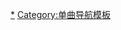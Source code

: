{{Navbox
|name = 告示牌百强单曲榜冠军单曲列表
|title = {{tsl|en|List of Billboard number-one singles|公告牌百强单曲榜冠军单曲列表|《公告牌》百强单曲榜冠军单曲列表}}
|state = {{{state|autocollapse}}}
|listclass = hlist

|group1 = 1940年–1959年
|list1 =
* {{link-en|1940年告示牌百强单曲榜冠军单曲列表|List of number-one singles of 1940 (U.S.)|1940}}
* {{link-en|1941年告示牌百强单曲榜冠军单曲列表|List of number-one singles of 1941 (U.S.)|1941}}
* {{link-en|1942年告示牌百强单曲榜冠军单曲列表|List of number-one singles of 1942 (U.S.)|1942}}
* {{link-en|1943年告示牌百强单曲榜冠军单曲列表|List of number-one singles of 1943 (U.S.)|1943}}
* {{link-en|1944年告示牌百强单曲榜冠军单曲列表|List of number-one singles of 1944 (U.S.)|1944}}
* {{link-en|1945年告示牌百强单曲榜冠军单曲列表|List of number-one singles of 1945 (U.S.)|1945}}
* {{link-en|1946年告示牌百强单曲榜冠军单曲列表|List of number-one singles of 1946 (U.S.)|1946}}
* {{link-en|1947年告示牌百强单曲榜冠军单曲列表|List of number-one singles of 1947 (U.S.)|1947}}
* {{link-en|1948年告示牌百强单曲榜冠军单曲列表|List of number-one singles of 1948 (U.S.)|1948}}
* {{link-en|1949年告示牌百强单曲榜冠军单曲列表|List of number-one singles of 1949 (U.S.)|1949}}
* {{link-en|1950年告示牌百强单曲榜冠军单曲列表|List of number-one singles of 1950 (U.S.)|1950}}
* {{link-en|1951年告示牌百强单曲榜冠军单曲列表|List of number-one singles of 1951 (U.S.)|1951}}
* {{link-en|1952年告示牌百强单曲榜冠军单曲列表|List of number-one singles of 1952 (U.S.)|1952}}
* {{link-en|1953年告示牌百强单曲榜冠军单曲列表|List of number-one singles of 1953 (U.S.)|1953}}
* {{link-en|1954年告示牌百强单曲榜冠军单曲列表|List of number-one singles of 1954 (U.S.)|1954}}
* {{link-en|1955年告示牌百强单曲榜冠军单曲列表|List of number-one singles of 1955 (U.S.)|1955}}
* {{link-en|1956年告示牌百强单曲榜冠军单曲列表|List of number-one singles of 1956 (U.S.)|1956}}
* {{link-en|1957年告示牌百强单曲榜冠军单曲列表|List of number-one singles of 1957 (U.S.)|1957}}
* {{link-en|1958年告示牌百强单曲榜冠军单曲列表|List of Hot 100 number-one singles of 1958 (U.S.)|1958}}
* {{link-en|1959年告示牌百强单曲榜冠军单曲列表|List of Hot 100 number-one singles of 1959 (U.S.)|1959}}

|group2 = 1960年–1979年
|list2 =
* {{link-en|1960年告示牌百强单曲榜冠军单曲列表|List of Hot 100 number-one singles of 1960 (U.S.)|1960}}
* {{link-en|1961年告示牌百强单曲榜冠军单曲列表|List of Hot 100 number-one singles of 1961 (U.S.)|1961}}
* {{link-en|1962年告示牌百强单曲榜冠军单曲列表|List of Hot 100 number-one singles of 1962 (U.S.)|1962}}
* {{link-en|1963年告示牌百强单曲榜冠军单曲列表|List of Hot 100 number-one singles of 1963 (U.S.)|1963}}
* {{link-en|1964年告示牌百强单曲榜冠军单曲列表|List of Hot 100 number-one singles of 1964 (U.S.)|1964}}
* {{link-en|1965年告示牌百强单曲榜冠军单曲列表|List of Hot 100 number-one singles of 1965 (U.S.)|1965}}
* {{link-en|1966年告示牌百强单曲榜冠军单曲列表|List of Hot 100 number-one singles of 1966 (U.S.)|1966}}
* {{link-en|1967年告示牌百强单曲榜冠军单曲列表|List of Hot 100 number-one singles of 1967 (U.S.)|1967}}
* {{link-en|1968年告示牌百强单曲榜冠军单曲列表|List of Hot 100 number-one singles of 1968 (U.S.)|1968}}
* {{link-en|1969年告示牌百强单曲榜冠军单曲列表|List of Hot 100 number-one singles of 1969 (U.S.)|1969}}
* {{link-en|1970年告示牌百强单曲榜冠军单曲列表|List of Hot 100 number-one singles of 1970 (U.S.)|1970}}
* {{link-en|1971年告示牌百强单曲榜冠军单曲列表|List of Hot 100 number-one singles of 1971 (U.S.)|1971}}
* {{link-en|1972年告示牌百强单曲榜冠军单曲列表|List of Hot 100 number-one singles of 1972 (U.S.)|1972}}
* {{link-en|1973年告示牌百强单曲榜冠军单曲列表|List of Hot 100 number-one singles of 1973 (U.S.)|1973}}
* {{link-en|1974年告示牌百强单曲榜冠军单曲列表|List of Hot 100 number-one singles of 1974 (U.S.)|1974}}
* {{link-en|1975年告示牌百强单曲榜冠军单曲列表|List of Hot 100 number-one singles of 1975 (U.S.)|1975}}
* {{link-en|1976年告示牌百强单曲榜冠军单曲列表|List of Hot 100 number-one singles of 1976 (U.S.)|1976}}
* {{link-en|1977年告示牌百强单曲榜冠军单曲列表|List of Hot 100 number-one singles of 1977 (U.S.)|1977}}
* {{link-en|1978年告示牌百强单曲榜冠军单曲列表|List of Hot 100 number-one singles of 1978 (U.S.)|1978}}
* {{link-en|1979年告示牌百强单曲榜冠军单曲列表|List of Hot 100 number-one singles of 1979 (U.S.)|1979}}

|group3 = 1980年–1999年
|list3 =
* {{link-en|1980年告示牌百强单曲榜冠军单曲列表|List of Hot 100 number-one singles of 1980 (U.S.)|1980}}
* {{link-en|1981年告示牌百强单曲榜冠军单曲列表|List of Hot 100 number-one singles of 1981 (U.S.)|1981}}
* {{link-en|1982年告示牌百强单曲榜冠军单曲列表|List of Hot 100 number-one singles of 1982 (U.S.)|1982}}
* {{link-en|1983年告示牌百强单曲榜冠军单曲列表|List of Hot 100 number-one singles of 1983 (U.S.)|1983}}
* [[1984年美国告示牌百强单曲榜冠军单曲列表|1984]]
* [[1985年美国告示牌百强单曲榜冠军单曲列表|1985]]
* [[1986年美国告示牌百强单曲榜冠军单曲列表|1986]]
* [[1987年美国告示牌百强单曲榜冠军单曲列表|1987]]
* {{link-en|1988年告示牌百强单曲榜冠军单曲列表|List of Hot 100 number-one singles of 1988 (U.S.)|1988}}
* {{link-en|1989年告示牌百强单曲榜冠军单曲列表|List of Hot 100 number-one singles of 1989 (U.S.)|1989}}
* {{link-en|1990年告示牌百强单曲榜冠军单曲列表|List of Hot 100 number-one singles of 1990 (U.S.)|1990}}
* {{link-en|1991年告示牌百强单曲榜冠军单曲列表|List of Hot 100 number-one singles of 1991 (U.S.)|1991}}
* {{link-en|1992年告示牌百强单曲榜冠军单曲列表|List of Hot 100 number-one singles of 1992 (U.S.)|1992}}
* {{link-en|1993年告示牌百强单曲榜冠军单曲列表|List of Hot 100 number-one singles of 1993 (U.S.)|1993}}
* {{link-en|1994年告示牌百强单曲榜冠军单曲列表|List of Hot 100 number-one singles of 1994 (U.S.)|1994}}
* {{link-en|1995年告示牌百强单曲榜冠军单曲列表|List of Hot 100 number-one singles of 1995 (U.S.)|1995}}
* {{link-en|1996年告示牌百强单曲榜冠军单曲列表|List of Hot 100 number-one singles of 1996 (U.S.)|1996}}
* {{link-en|1997年告示牌百强单曲榜冠军单曲列表|List of Hot 100 number-one singles of 1997 (U.S.)|1997}}
* {{link-en|1998年告示牌百强单曲榜冠军单曲列表|List of Hot 100 number-one singles of 1998 (U.S.)|1998}}
* {{link-en|1999年告示牌百强单曲榜冠军单曲列表|List of Hot 100 number-one singles of 1999 (U.S.)|1999}}

|group4 = 2000年 - 2019年
|list4 =
* {{link-en|2000年告示牌百强单曲榜冠军单曲列表|List of Hot 100 number-one singles of 2000 (U.S.)|2000}}
* {{link-en|2001年告示牌百强单曲榜冠军单曲列表|List of Hot 100 number-one singles of 2001 (U.S.)|2001}}
* {{link-en|2002年告示牌百强单曲榜冠军单曲列表|List of Hot 100 number-one singles of 2002 (U.S.)|2002}}
* {{link-en|2003年告示牌百强单曲榜冠军单曲列表|List of Hot 100 number-one singles of 2003 (U.S.)|2003}}
* {{link-en|2004年告示牌百强单曲榜冠军单曲列表|List of Hot 100 number-one singles of 2004 (U.S.)|2004}}
* {{link-en|2005年告示牌百强单曲榜冠军单曲列表|List of Hot 100 number-one singles of 2005 (U.S.)|2005}}
* {{link-en|2006年告示牌百强单曲榜冠军单曲列表|List of Hot 100 number-one singles of 2006 (U.S.)|2006}}
* {{link-en|2007年告示牌百强单曲榜冠军单曲列表|List of Hot 100 number-one singles of 2007 (U.S.)|2007}}
* [[2008年告示牌百强单曲榜冠军单曲列表|2008]]
* [[2009年告示牌百强单曲榜冠军单曲列表|2009]]
* [[2010年告示牌百强单曲榜冠军单曲列表|2010]]
* [[2011年告示牌百强单曲榜冠军单曲列表|2011]]
* [[2012年告示牌百强单曲榜冠军单曲列表|2012]]
* [[2013年告示牌百强单曲榜冠军单曲列表|2013]]
* [[2014年告示牌百强单曲榜冠军单曲列表|2014]]
* [[2015年告示牌百强单曲榜冠军单曲列表|2015]]
* [[2016年告示牌百強單曲榜冠軍單曲列表|2016]]
* [[2017年告示牌百強單曲榜冠軍單曲列表|2017]]
* [[2018年告示牌百強單曲榜冠軍單曲列表|2018]]
* [[2019年告示牌百強單曲榜冠軍單曲列表|2019]]
|group5 = 2020年至今
|list5 =
* [[2020年告示牌百强单曲榜冠军单曲列表|2020]]
* [[2021年告示牌百强单曲榜冠军单曲列表|2021]]
* [[2022年告示牌百强单曲榜冠军单曲列表|2022]]
|group6 = 年代冠军单曲
|list6 =
* {{link-en|1940年代告示牌百强单曲榜冠军单曲列表|List of Billboard number-one singles of the 1940s (U.S.)|1940年代}}
* {{link-en|1950年－1958年告示牌百强单曲榜冠军单曲列表|List of Billboard number-one singles from 1950–1958 (U.S.)|1950年－1958年}}
* {{link-en|1958年－1969年告示牌百强单曲榜冠军单曲列表|List of Hot 100 number-one singles during 1958–1969 (U.S.)|1958年－1969年}}
* {{link-en|1970年代告示牌百强单曲榜冠军单曲列表|List of Hot 100 number-one singles of the 1970s (U.S.)|1970年代}}
* {{link-en|1980年代告示牌百强单曲榜冠军单曲列表|List of Hot 100 number-one singles of the 1980s (U.S.)|1980年代}}
* {{link-en|1990年代告示牌百强单曲榜冠军单曲列表|List of Hot 100 number-one singles of the 1990s (U.S.)|1990年代}}
* {{link-en|2000年代告示牌百强单曲榜冠军单曲列表|List of Hot 100 number-one singles of the 2000s (U.S.)|2000年代}}
* {{link-en|2010年代告示牌百强单曲榜冠军单曲列表|List of Hot 100 number-one singles of the 2010s (U.S.)|2010年代}}

|group7 = 参见
|list7 =
*[[告示牌年終榜單|告示牌年終單曲榜]]
*[[美国公告牌百强单曲榜成就与里程碑列表|公告牌百强单曲榜成就与里程碑列表]]
}}

<noinclude>
{{collapsible option}}
[[Category:告示牌|*]]
[[Category:单曲导航模板]]
</noinclude>